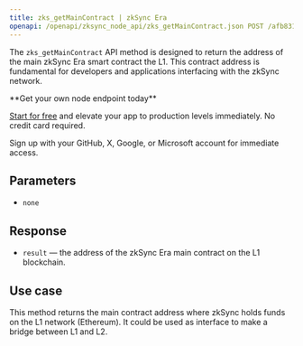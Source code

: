 ---
title: zks_getMainContract | zkSync Era
openapi: /openapi/zksync_node_api/zks_getMainContract.json POST /afb8312f3710a5bc469f4c87cad3a2e4
---

The `zks_getMainContract` API method is designed to return the address of the main zkSync Era smart contract the L1. This contract address is fundamental for developers and applications interfacing with the zkSync network.

<Check>
**Get your own node endpoint today**

[Start for free](https://console.chainstack.com/) and elevate your app to production levels immediately. No credit card required.

Sign up with your GitHub, X, Google, or Microsoft account for immediate access.
</Check>


## Parameters

* `none`

## Response

* `result` — the address of the zkSync Era main contract on the L1 blockchain.

## Use case

This method returns the main contract address where zkSync holds funds on the L1 network (Ethereum). It could be used as interface to make a bridge between L1 and L2.
